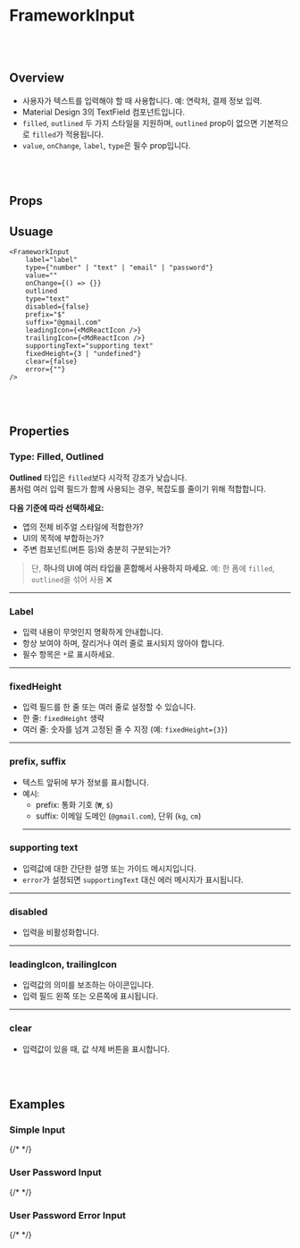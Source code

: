 
<Meta of={FrameworkInput} />

# FrameworkInput

<br/>
<br/>

## Overview
- 사용자가 텍스트를 입력해야 할 때 사용합니다. 예: 연락처, 결제 정보 입력.
- Material Design 3의 TextField 컴포넌트입니다.
- `filled`, `outlined` 두 가지 스타일을 지원하며, `outlined` prop이 없으면 기본적으로 `filled`가 적용됩니다.
- `value`, `onChange`, `label`, `type`은 필수 prop입니다.

<br/>
<br/>

<Primary />

## Props

<Controls />


## Usuage

```tsx
<FrameworkInput
    label="label"
    type={"number" | "text" | "email" | "password"}
    value=""
    onChange={() => {}}
    outlined
    type="text"
    disabled={false}
    prefix="$"
    suffix="@gmail.com"
    leadingIcon={<MdReactIcon />}
    trailingIcon={<MdReactIcon />}
    supportingText="supporting text"
    fixedHeight={3 | "undefined"}
    clear={false}
    error={""}
/>
```

<br/>
<br/>


## Properties

### Type: Filled, Outlined

**Outlined** 타입은 `filled`보다 시각적 강조가 낮습니다.  
폼처럼 여러 입력 필드가 함께 사용되는 경우, 복잡도를 줄이기 위해 적합합니다.

**다음 기준에 따라 선택하세요:**
- 앱의 전체 비주얼 스타일에 적합한가?
- UI의 목적에 부합하는가?
- 주변 컴포넌트(버튼 등)와 충분히 구분되는가?

> 단, **하나의 UI에 여러 타입을 혼합해서 사용하지 마세요.** 예: 한 폼에 `filled`, `outlined`을 섞어 사용 ❌
---

### Label
- 입력 내용이 무엇인지 명확하게 안내합니다.
- 항상 보여야 하며, 잘리거나 여러 줄로 표시되지 않아야 합니다.
- 필수 항목은 `*`로 표시하세요.
---

### fixedHeight
- 입력 필드를 한 줄 또는 여러 줄로 설정할 수 있습니다.
- 한 줄: `fixedHeight` 생략
- 여러 줄: 숫자를 넘겨 고정된 줄 수 지정 (예: `fixedHeight={3}`)
---

### prefix, suffix
- 텍스트 앞뒤에 부가 정보를 표시합니다.
- 예시:
  - prefix: 통화 기호 (`₩`, `$`)
  - suffix: 이메일 도메인 (`@gmail.com`), 단위 (`kg`, `cm`)
  ---

### supporting text
- 입력값에 대한 간단한 설명 또는 가이드 메시지입니다.
- `error`가 설정되면 `supportingText` 대신 에러 메시지가 표시됩니다.
---

### disabled
- 입력을 비활성화합니다.
---

### leadingIcon, trailingIcon
- 입력값의 의미를 보조하는 아이콘입니다.
- 입력 필드 왼쪽 또는 오른쪽에 표시됩니다.
---

### clear
- 입력값이 있을 때, 값 삭제 버튼을 표시합니다.

<br/>
<br/>

## Examples

### Simple Input

{/* <Canvas of={InputWithFloatedLabel.SimpleInput} /> */}


### User Password Input

{/* <Canvas of={InputWithFloatedLabel.UserPasswordInput} /> */}

### User Password Error Input

{/* <Canvas of={InputWithFloatedLabel.InputWithError} /> */}